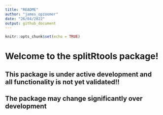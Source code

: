 ```yaml
---
title: "README"
author: "james_opzoomer"
date: "26/04/2022"
output: github_document
---
```


```r
knitr::opts_chunk$set(echo = TRUE)
```

# Welcome to the splitRtools package!  

## This package is under active development and all functionality is not yet validated!!
## The package may change significantly over development


